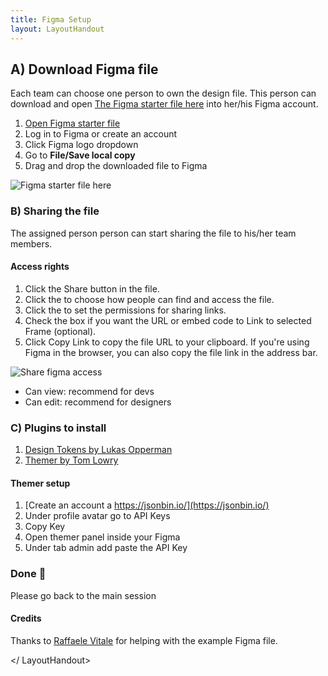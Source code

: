 ```yaml
---
title: Figma Setup
layout: LayoutHandout
---
```



<LayoutHandout title="Figma Setup">

## A) Download Figma file

Each team can choose one person to own the design file.
This person can download and open [The Figma starter file here](https://www.figma.com/file/GDxXj0FoQ2ppNCAMcPZpmV/Workshop-v2?node-id=113%3A3565)
into her/his Figma account.

1. [Open Figma starter file](https://www.figma.com/file/GDxXj0FoQ2ppNCAMcPZpmV/Workshop-v2?node-id=113%3A3565)
1. Log in to Figma or create an account
1. Click Figma logo dropdown
1. Go to **File/Save local copy**
1. Drag and drop the downloaded file to Figma

![Figma starter file here](https://res.cloudinary.com/goright-io/image/upload/f_auto,q_auto/v1619277298/handout/figma-duplicate-file-v2_pdfftn.png)

### B) Sharing the file

The assigned person person can start sharing the file to his/her team members.

#### Access rights

1. Click the Share button in the file.
1. Click the to choose how people can find and access the file.
1. Click the to set the permissions for sharing links.
1. Check the box if you want the URL or embed code to Link to selected Frame (optional).
1. Click Copy Link to copy the file URL to your clipboard. If you're using Figma in the browser, you can also copy the file link in the address bar.

![Share figma access](https://help.figma.com/hc/article_attachments/360084499614/Link_sharing_settings_in_the_share_modal_for_a_file_in_a_team.png)

- Can view: recommend for devs
- Can edit: recommend for designers

### C) Plugins to install

1. [Design Tokens by Lukas Opperman](https://www.figma.com/community/plugin/888356646278934516/Design-Tokens)
1. [Themer by Tom Lowry](https://www.figma.com/community/plugin/731176732337510831/Themer)

#### Themer setup

1. [Create an account a https://jsonbin.io/](https://jsonbin.io/)
1. Under profile avatar go to API Keys
1. Copy Key
1. Open themer panel inside your Figma
1. Under tab admin add paste the API Key

### Done 👏

Please go back to the main session

#### Credits

Thanks to [Raffaele Vitale](https://www.linkedin.com/in/raffaelevitaledesign/) for helping
with the example Figma file.

</ LayoutHandout>
